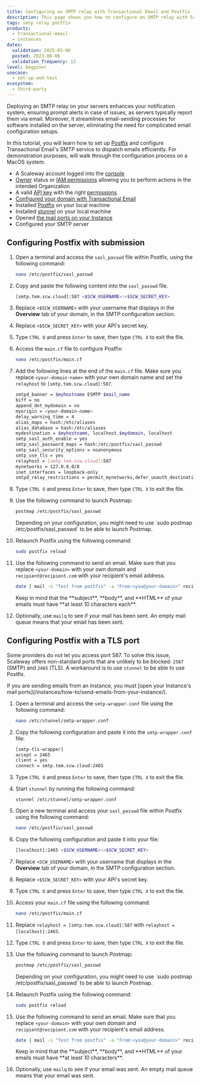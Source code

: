 ```yaml
---
title: Configuring an SMTP relay with Transactional Email and Postfix
description: This page shows you how to configure an SMTP relay with Scaleway's Transactional Email and Postfix
tags: smtp relay postfix
products:
  - transactional-email
  - instances
dates:
  validation: 2025-03-06
  posted: 2023-08-08
  validation_frequency: 12
level: begginer
usecase:
  - set-up-and-test
ecosystem:
  - third-party
---
```



Deploying an SMTP relay on your servers enhances your notification system, ensuring prompt alerts in case of issues, as servers typically report them via email.
Moreover, it streamlines email-sending processes for software installed on the server, eliminating the need for complicated email configuration setups.

In this tutorial, you will learn how to set up [Postfix](https://en.wikipedia.org/wiki/Postfix_(software)) and configure Transactional Email's SMTP service to dispatch emails efficiently.
For demonstration purposes, will walk through the configuration process on a MacOS system.

<Requirements />

- A Scaleway account logged into the [console](https://console.scaleway.com)
- [Owner](/iam/concepts/#owner) status or [IAM permissions](/iam/concepts/#permission) allowing you to perform actions in the intended Organization
- A valid [API key](/iam/how-to/create-api-keys/) with the right [permissions](/iam/reference-content/permission-sets/)
- [Configured your domain with Transactional Email](/transactional-email/how-to/configure-domain-with-transactional-email/)
- Installed [Postfix](https://ubuntu.com/server/docs/mail-postfix) on your local machine
- Installed [stunnel](https://www.stunnel.org/downloads.html) on your local machine
- Opened [the mail ports on your Instance](/instances/how-to/send-emails-from-your-instance/)
- Configured your SMTP server

## Configuring Postfix with submission

1. Open a terminal and access the `sasl_passwd` file within Postfix, using the following command:

    ```bash
    nano /etc/postfix/sasl_passwd
    ```
2. Copy and paste the following content into the `sasl_passwd` file.

    ```bash
    [smtp.tem.scw.cloud]:587 <$SCW_USERNAME>:<$SCW_SECRET_KEY>
    ```
3. Replace `<$SCW_USERNAME>` with your username that displays in the **Overview** tab of your domain, in the SMTP configuration section.
4. Replace `<$SCW_SECRET_KEY>` with your API's secret key.
5. Type `CTRL O` and press `Enter` to save, then type `CTRL X` to exit the file.
6. Access the `main.cf` file to configure Postfix:
    ```bash
    nano /etc/postfix/main.cf
    ```
7. Add the following lines at the end of the `main.cf` file. Make sure you replace `<your-domain-name>` with your own domain name and set the `relayhost` to `[smtp.tem.scw.cloud]:587`.

    ```bash
    smtpd_banner = $myhostname ESMTP $mail_name
    biff = no
    append_dot_mydomain = no
    myorigin = <your-domain-name>
    delay_warning_time = 4
    alias_maps = hash:/etc/aliases
    alias_database = hash:/etc/aliases
    mydestination = $myhostname, localhost.$mydomain, localhost
    smtp_sasl_auth_enable = yes
    smtp_sasl_password_maps = hash:/etc/postfix/sasl_passwd
    smtp_sasl_security_options = noanonymous
    smtp_use_tls = yes
    relayhost = [smtp.tem.scw.cloud]:587
    mynetworks = 127.0.0.0/8
    inet_interfaces = loopback-only
    smtpd_relay_restrictions = permit_mynetworks,defer_unauth_destination,reject
    ```
8. Type `CTRL O` and press `Enter` to save, then type `CTRL X` to exit the file.
9. Use the following command to launch Postmap:
    ```bash
    postmap /etc/postfix/sasl_passwd
    ```
    <Message type="tip">
     Depending on your configuration, you might need to use `sudo postmap /etc/postfix/sasl_passwd` to be able to launch Postmap.
    </Message>
10. Relaunch Postfix using the following command:
    ```bash
    sudo postfix reload
    ```
11. Use the following command to send an email. Make sure that you replace `<your-domain>` with your own domain and `recipient@recipient.com` with your recipient's email address.
    ```bash
    date | mail -s "Test from postfix" -a "From:<you@your-domain>" recipient@recipient.com
    ```

    <Message type="important">
     Keep in mind that the **subject**, **body**, and **HTML** of your emails must have **at least 10 characters each**.
    </Message>
12. Optionally, use `mailq` to see if your mail has been sent. An empty mail queue means that your email has been sent.

## Configuring Postfix with a TLS port

Some providers do not let you access port 587. To solve this issue, Scaleway offers non-standard ports that are unlikely to be blocked: `2587` (SMTP) and `2465` (TLS). A workaround is to use `stunnel` to be able to use Postfix.

<Message type="important">
 If you are sending emails from an Instance, you must [open your Instance's mail ports](/instances/how-to/send-emails-from-your-instance/).
</Message>

1. Open a terminal and access the `smtp-wrapper.conf` file using the following command:
    ```bash
    nano /etc/stunnel/smtp-wrapper.conf
    ```
2. Copy the following configuration and paste it into the `smtp-wrapper.conf` file:
    ```bash
    [smtp-tls-wrapper]
    accept = 2465
    client = yes
    connect = smtp.tem.scw.cloud:2465
    ```
3. Type `CTRL O` and press `Enter` to save, then type `CTRL X` to exit the file.
4. Start `stunnel` by running the following command:
    ```
    stunnel /etc/stunnel/smtp-wrapper.conf
    ```
5. Open a new terminal and access your `sasl_passwd` file within Postfix using the following command:
    ```bash
    nano /etc/postfix/sasl_passwd
    ```
5. Copy the following configuration and paste it into your file:
    ```bash
    [localhost]:2465 <$SCW_USERNAME>:<$SCW_SECRET_KEY>
    ```
6. Replace `<SCW_USERNAME>` with your username that displays in the **Overview** tab of your domain, in the SMTP configuration section.
7. Replace `<$SCW_SECRET_KEY>` with your API's secret key.
8. Type `CTRL O` and press `Enter` to save, then type `CTRL X` to exit the file.
9. Access your `main.cf` file using the following command:
    ```bash
    nano /etc/postfix/main.cf
    ```
8. Replace `relayhost = [smtp.tem.scw.cloud]:587` with `relayhost = [localhost]:2465`.
9. Type `CTRL O` and press `Enter` to save, then type `CTRL X` to exit the file.
10. Use the following command to launch Postmap:
    ```bash
    postmap /etc/postfix/sasl_passwd
    ```
    <Message type="tip">
     Depending on your configuration, you might need to use `sudo postmap /etc/postfix/sasl_passwd` to be able to launch Postmap.
    </Message>
11. Relaunch Postfix using the following command:
    ```bash
    sudo postfix reload
    ```
12. Use the following command to send an email. Make sure that you replace `<your-domain>` with your own domain and `recipient@recipient.com` with your recipient's email address.
    ```bash
    date | mail -s "Test from postfix" -a "From:<you@your-domain>" recipient@recipient.com
    ```

    <Message type="important">
    Keep in mind that the **subject**, **body**, and **HTML** of your emails must have **at least 10 characters**.
    </Message>
13. Optionally, use `mailq` to see if your email was sent. An empty mail queue means that your email was sent.